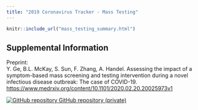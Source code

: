 ```yaml
---
title: "2019 Coronavirus Tracker - Mass Testing"
---
```

<p id="disclaimer"></p>
<div class="mass-testing-page">
  
```r
knitr::include_url("mass_testing_summary.html")
```

</div>
  
## Supplemental Information
  
<div class="container-frames">
 

<!-- <p> -->
<!--   <a href="mass_testing_main.html" target="_blank"> -->
<!--   Y. Ge, B.L. McKay, S. Sun, F. Zhang, A. Handel. Assessing the impact of a symptom-based mass screening and testing intervention during a novel infectious disease outbreak: The case of COVID-19</a> -->
<!--   (html) -->
<!-- </p> -->

<!-- <p> -->
<!--   <a href="mass_testing_supplement.html" target="_blank"> -->
<!--   Supplementary material</a> -->
<!--   (html) -->
<!-- </p> -->

<p>
  Preprint:<br>
  Y. Ge, B.L. McKay, S. Sun, F. Zhang, A. Handel. Assessing the impact of a symptom-based mass screening and testing intervention during a novel infectious disease outbreak: The case of COVID-19.<br>
  <a href="https://www.medrxiv.org/content/10.1101/2020.02.20.20025973v1" target="_blank">
  https://www.medrxiv.org/content/10.1101/2020.02.20.20025973v1</a>
</p>


<p>
  <a href="https://github.com/CEIDatUGA/CoV_MassTesting" target="_blank">
  <img src="images/GitHub-Mark-64px.png" id="github-icon" alt="GitHub repository"/>
  GitHub repository (private)
  </a>
</p>
  
</div>
  
  
  